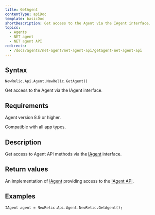 ```yaml
---
title: GetAgent
contentType: apiDoc
template: basicDoc
shortDescription: Get access to the Agent via the IAgent interface.
topics:
  - Agents
  - NET agent
  - NET agent API
redirects:
  - /docs/agents/net-agent/net-agent-api/getagent-net-agent-api
---
```


## Syntax

```
NewRelic.Api.Agent.NewRelic.GetAgent()
```

Get access to the Agent via the IAgent interface.

## Requirements

Agent version 8.9 or higher.

Compatible with all app types.

## Description

Get access to Agent API methods via the [IAgent](/docs/agents/net-agent/net-agent-api/iagent) interface.

## Return values

An implementation of [IAgent](/docs/agents/net-agent/net-agent-api/iagent-net-agent-api) providing access to the [IAgent API](/docs/agents/net-agent/net-agent-api/iagent-net-agent-api).

## Examples

```
IAgent agent = NewRelic.Api.Agent.NewRelic.GetAgent();
```
